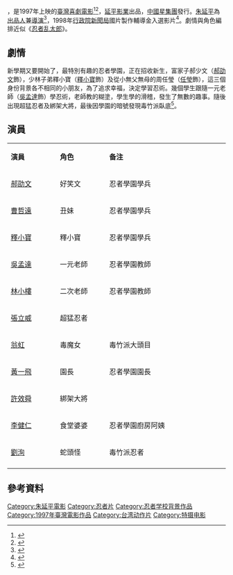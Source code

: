 {{expand|time=2015-12-30T10:50:35+00:00}}
{{電影資訊框
| 片名     = 忍者兵<br>''{{lang|en|Ninja Kids}}''
| 導演     = [[朱延平|朱延平]]
| 監製     = [[羅條慧|羅條慧]]
| 製片     = [[張小萍|張小萍]]<br>[[鄒積鈞|鄒積鈞]]
| 編劇     = [[林月芬|林月芬]]
| 主演     = [[郝劭文|郝劭文]]<br>[[釋小寶|釋小寶]]<br>[[曹哲遠|曹哲遠]]<br>[[翁虹|翁虹]]<br>[[吳孟達|吳孟達]]<br>[[許效舜|許效舜]]
| 配樂     = [[傅立|傅立]]
| 主題曲   = 忍者之歌
| 片尾曲   = 
| 音效     = 林順郎
| 攝影     = 陳榮樹
| 剪輯     = [[陳博文|陳博文]]
| 美術     = 
| 片長     = 95分鐘
| 產地     = {{TWN}}
| 語言     = [[中華民國國語|國語]]
| 上映日期 = {{TWN}}：{{film date|1997|}}
| 統籌     = 
| 策劃     = 
| sarft_id  = 
| 前集     = 
| 續集     = 
| 製片商   = [[延平影業有限公司|延平影業有限公司]]
| 發行商   = [[中國星集團|中國星集團]]
| 發行日期 = 
| 中國大陸片名 = 新忍者亂太郎
}}
{{engname|《忍者兵》|''Ninja Kids''}}，是1997年上映的[[臺灣|臺灣]][[喜劇電影|喜劇電影]]<ref>{{cite web |title=忍者兵|url=http://app2.atmovies.com.tw/film/fBcmb4043914/|website=開眼電影網}}</ref><ref>{{cite web |title=忍者兵|url=https://www.itsfun.com.tw/忍者兵/wiki-0227265-1750935|website=華人百科}}</ref>，[[延平影業|延平影業]]出品，[[中國星集團|中國星集團]]發行。[[朱延平|朱延平]]為[[出品人|出品人]]兼[[電影導演|導演]]<ref>{{cite web|title=忍者兵|url=https://taiwancinema.bamid.gov.tw/Film/Filmcontent/?ContentUrl=17170|website=台灣電影網|access-date=2020-08-14|archive-date=2022-01-09|archive-url=https://web.archive.org/web/20220109161334/https://taiwancinema.bamid.gov.tw/Film/Filmcontent/?ContentUrl=17170}}</ref>，1998年[[行政院新聞局|行政院新聞局]]國片製作輔導金入選影片<ref>{{Cite web |url=http://webarchive.ncl.edu.tw/archive/disk1/37/83/22/90/30/200711263024/20080715/web/info.gio.gov.tw/ctdce5.html?xItem=29143&ctNode=3622 |title=行政院新聞局歷年國片製作輔導金入選影片(1990-2005) |access-date=2018-08-12 |archive-date=2018-08-12 |archive-url=https://web.archive.org/web/20180812152955/http://webarchive.ncl.edu.tw/archive/disk1/37/83/22/90/30/200711263024/20080715/web/info.gio.gov.tw/ctdce5.html?xItem=29143&ctNode=3622 |dead-url=no }}</ref>。劇情與角色編排近似《[[忍者乱太郎|忍者乱太郎]]》。

==劇情==
新學期又要開始了，最特別有趣的忍者學園，正在招收新生，富家子郝少文（[[郝劭文|郝劭文]]飾），少林子弟釋小寶（[[釋小寶|釋小寶]]飾）及從小無父無母的周任瑩（[[任瑩|任瑩]]飾），這三個身份背景各不相同的小朋友，為了追求幸福，決定學習忍術。幾個學生跟隨一元老師（[[吳孟達|吳孟達]]飾）學忍術，老師教的糊塗，學生學的滑稽，發生了無數的趣事。隨後出現超猛忍者及綁架大將，最後因學園的暗號發現毒竹派臥底<ref>{{Cite news|url=http://data.ent.163.com/movie/product/00000XFA.html|title=忍者兵 _电影库_网易娱乐|language=zh-cn|publisher=网易|author=|date=|accessdate=2015-12-30|archive-url=https://web.archive.org/web/20160405114130/http://data.ent.163.com/movie/product/00000XFA.html|archive-date=2016-04-05|dead-url=yes}}</ref>。

==演員==
{|class="wikitable" width="57%"
|- style="background:cornflowerblue; color:white" align=center
|style="width:2%"|'''演員'''||style="width:2%"|'''角色'''||style="width:6%"|'''备注'''
|-
| [[郝劭文|郝劭文]] || 好笑文 || 忍者學園學兵
|-
| [[曹哲遠|曹哲遠]] || 丑妹 || 忍者學園學兵
|-
| [[釋小寶|釋小寶]] || 釋小寶 || 忍者學園學兵
|-
| [[吳孟達|吳孟達]] || 一元老師 || 忍者學園教師
|-
| [[林小樓|林小樓]] || 二次老師 || 忍者學園教師
|-
| [[張立威|張立威]] || 超猛忍者 || 
|-
| [[翁虹|翁虹]] || 毒魔女 || 毒竹派大頭目
|-
| [[黃一飛|黃一飛]] || 園長 || 忍者學園園長
|-
| [[許效舜|許效舜]] || 綁架大將 || 
|-
| [[李健仁|李健仁]] || 食堂婆婆 || 忍者學園廚房阿姨
|-
| [[劉洵_(演員)|劉洵]] || 蛇頭怪 ||毒竹派忍者
|-
|}

== 參考資料 ==
{{Reflist}}

[[Category:朱延平電影|Category:朱延平電影]]
[[Category:忍者片|Category:忍者片]]
[[Category:忍者学校背景作品|Category:忍者学校背景作品]]
[[Category:1997年臺灣電影作品|Category:1997年臺灣電影作品]]
[[Category:台湾动作片|Category:台湾动作片]]
[[Category:特摄电影|Category:特摄电影]]